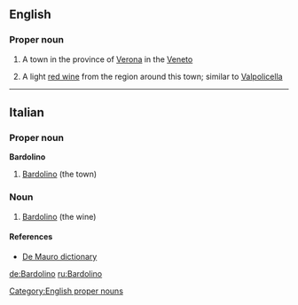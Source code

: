 ==English==

===Proper noun===
{{en-proper noun|s|-}}

# {{uncountable}} A town in the province of [[Verona]] in the [[Veneto]]
# {{countable}} A light [[red wine]] from the region around this town; similar to [[Valpolicella]]

----

==Italian==

===Proper noun===
'''Bardolino'''

# [[#English|Bardolino]] (the town)

===Noun===
{{it-noun|Bardolin|m|o|i}}

# [[#English|Bardolino]] (the wine)

====References====
*[http://www.demauroparavia.it/12347 De Mauro dictionary]

[[Category:English proper nouns]]

[[de:Bardolino]]
[[ru:Bardolino]]